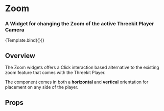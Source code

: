 


<Meta title="Widgets/Zoom" />

# Zoom

### A Widget for changing the Zoom of the active Threekit Player Camera

<Canvas>
  <Story name="Zoom" args={{ type: 'standard' }}>
    {Template.bind({})}
  </Story>
</Canvas>

## Overview

The Zoom widgets offers a Click interaction based alternative to the existing
zoom feature that comes with the Threekit Player.

The component comes in both a **horizontal** and **vertical** orientation for placement
on any side of the player.

## Props

<ArgsTable of={Zoom} />
